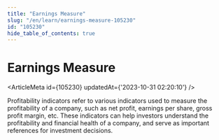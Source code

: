 ```yaml
---
title: "Earnings Measure"
slug: "/en/learn/earnings-measure-105230"
id: "105230"
hide_table_of_contents: true
---
```



# Earnings Measure

<ArticleMeta id={105230} updatedAt={'2023-10-31 02:20:10'} />
<div className='border-solid border-b border-t-0 my-4 border-[var(--ifm-color-gray-300)]' />

Profitability indicators refer to various indicators used to measure the profitability of a company, such as net profit, earnings per share, gross profit margin, etc. These indicators can help investors understand the profitability and financial health of a company, and serve as important references for investment decisions.
